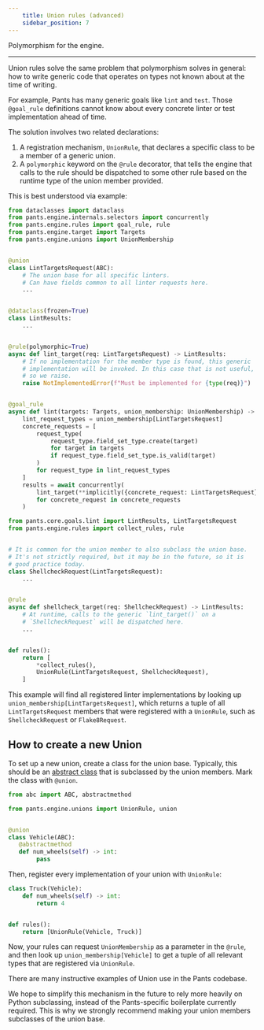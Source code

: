 ```yaml
---
    title: Union rules (advanced)
    sidebar_position: 7
---
```


Polymorphism for the engine.

---

Union rules solve the same problem that polymorphism solves in general: how to write generic code that operates on types not known about at the time of writing.

For example, Pants has many generic goals like `lint` and `test`. Those `@goal_rule` definitions cannot know about every concrete linter or test implementation ahead of time.

The solution involves two related declarations:

1) A registration mechanism, `UnionRule`, that declares a specific class to be a member of a generic union.
2) A `polymorphic` keyword on the `@rule` decorator, that tells the engine that calls to the rule should be dispatched to some other rule based on the runtime type of the union member provided.

This is best understood via example:

```python title="pants/core/goals/lint.py"
from dataclasses import dataclass
from pants.engine.internals.selectors import concurrently
from pants.engine.rules import goal_rule, rule
from pants.engine.target import Targets
from pants.engine.unions import UnionMembership


@union
class LintTargetsRequest(ABC):
    # The union base for all specific linters.
    # Can have fields common to all linter requests here.
    ...


@dataclass(frozen=True)
class LintResults:
    ...


@rule(polymorphic=True)
async def lint_target(req: LintTargetsRequest) -> LintResults:
    # If no implementation for the member type is found, this generic
    # implementation will be invoked. In this case that is not useful,
    # so we raise.
    raise NotImplementedError(f"Must be implemented for {type(req)}")


@goal_rule
async def lint(targets: Targets, union_membership: UnionMembership) -> Lint:
    lint_request_types = union_membership[LintTargetsRequest]
    concrete_requests = [
        request_type(
            request_type.field_set_type.create(target)
            for target in targets
            if request_type.field_set_type.is_valid(target)
        )
        for request_type in lint_request_types
    ]
    results = await concurrently(
        lint_target(**implicitly({concrete_request: LintTargetsRequest}))
        for concrete_request in concrete_requests
    )
```

```python title="pants-plugins/bash/shellcheck.py"
from pants.core.goals.lint import LintResults, LintTargetsRequest
from pants.engine.rules import collect_rules, rule


# It is common for the union member to also subclass the union base.
# It's not strictly required, but it may be in the future, so it is
# good practice today.
class ShellcheckRequest(LintTargetsRequest):
    ...


@rule
async def shellcheck_target(req: ShellcheckRequest) -> LintResults:
    # At runtime, calls to the generic `lint_target()` on a
    # `ShellcheckRequest` will be dispatched here.
    ...


def rules():
    return [
        *collect_rules(),
        UnionRule(LintTargetsRequest, ShellcheckRequest),
    ]
```

This example will find all registered linter implementations by looking up `union_membership[LintTargetsRequest]`, which returns a tuple of all `LintTargetsRequest` members that were registered with a `UnionRule`, such as `ShellcheckRequest` or `Flake8Request`.

## How to create a new Union

To set up a new union, create a class for the union base. Typically, this should be an [abstract class](https://docs.python.org/3/library/abc.html) that is subclassed by the union members. Mark the class with `@union`.

```python
from abc import ABC, abstractmethod

from pants.engine.unions import UnionRule, union


@union
class Vehicle(ABC):
   @abstractmethod
   def num_wheels(self) -> int:
        pass
```

Then, register every implementation of your union with `UnionRule`:

```python
class Truck(Vehicle):
    def num_wheels(self) -> int:
        return 4


def rules():
    return [UnionRule(Vehicle, Truck)]
```

Now, your rules can request `UnionMembership` as a parameter in the `@rule`, and then look up `union_membership[Vehicle]` to get a tuple of all relevant types that are registered via `UnionRule`.

There are many instructive examples of Union use in the Pants codebase.

We hope to simplify this mechanism in the future to rely more heavily on Python subclassing, instead of the Pants-specific boilerplate currently required. This is why we strongly recommend making your union members subclasses of the union base.
